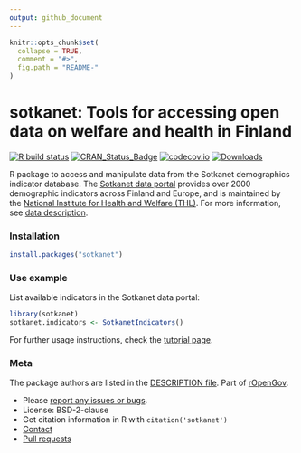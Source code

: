 ```yaml
---
output: github_document
---
```


<!-- README.md is generated from README.Rmd. Please edit that file -->

```r
knitr::opts_chunk$set(
  collapse = TRUE,
  comment = "#>",
  fig.path = "README-"
)
```

sotkanet: Tools for accessing open data on welfare and health in Finland
=====

<!-- badges: start -->
[![R build status](https://github.com/rOpenGov/sotkanet/workflows/R-CMD-check/badge.svg)](https://github.com/rOpenGov/sotkanet/actions)
[![CRAN_Status_Badge](http://www.r-pkg.org/badges/version/sotkanet)](https://cran.r-project.org/package=sotkanet)
[![codecov.io](https://codecov.io/github/rOpenGov/sotkanet/coverage.svg?branch=master)](https://codecov.io/github/rOpenGov/sotkanet?branch=master)
[![Downloads](http://cranlogs.r-pkg.org/badges/grand-total/sotkanet)](https://cran.r-project.org/package=sotkanet)
<!-- badges: end -->

R package to access and manipulate data from the Sotkanet demographics indicator database. The [Sotkanet data portal](https://sotkanet.fi/sotkanet/fi/index) provides over 2000 demographic indicators across Finland and Europe, and is maintained by the [National Institute for Health and Welfare (THL)](https://thl.fi/fi/). For more information, see [data description](https://sotkanet.fi/sotkanet/en/data).

### Installation

```r
install.packages("sotkanet")
```

### Use example

List available indicators in the Sotkanet data portal:

```r
library(sotkanet) 
sotkanet.indicators <- SotkanetIndicators()
```

For further usage instructions, check the [tutorial page](http://ropengov.github.io/sotkanet/articles/tutorial.html). 

### Meta

The package authors are listed in the [DESCRIPTION file](DESCRIPTION). Part of [rOpenGov](http://ropengov.org/).

* Please [report any issues or bugs](https://github.com/ropengov/sotkanet/issues).
* License: BSD-2-clause
* Get citation information in R with `citation('sotkanet')`
* [Contact](http://ropengov.org/community/)
* [Pull requests](https://github.com/ropengov/sotkanet/)